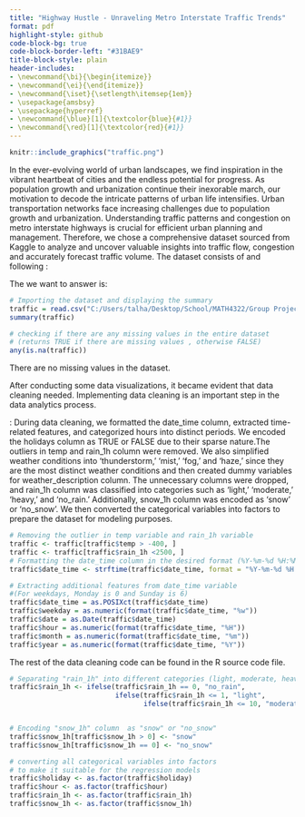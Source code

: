 ---
title: "Highway Hustle - Unraveling Metro Interstate Traffic Trends"
format: pdf
highlight-style: github
code-block-bg: true
code-block-border-left: "#31BAE9"
title-block-style: plain
header-includes: 
- \newcommand{\bi}{\begin{itemize}}
- \newcommand{\ei}{\end{itemize}}
- \newcommand{\iset}{\setlength\itemsep{1em}}
- \usepackage{amsbsy}
- \usepackage{hyperref}
- \newcommand{\blue}[1]{\textcolor{blue}{#1}}
- \newcommand{\red}[1]{\textcolor{red}{#1}}
---

\centering \underline{Group Members:}

\centering

\textbf{Abraar Patel (2069545)}

\textbf{Talha Sohail (2092858)}

\textbf{Ujwal Joshi (2018577)}

\textbf{Kevin Zheng (2022183)}

\textbf{Alton Phan (2020230)}

\vspace{3em}

```{r echo=FALSE, out.width = '50%'}
knitr::include_graphics("traffic.png")
```
\newpage

\raggedright

\textbf{INTRODUCTION} 

In the ever-evolving world of urban landscapes, we find inspiration in the vibrant heartbeat of cities and the endless potential for progress. As population growth and urbanization continue their inexorable march, our motivation to decode the intricate patterns of urban life intensifies. Urban transportation networks face increasing challenges due to population growth and urbanization. Understanding traffic patterns and
congestion on metro interstate highways is crucial for efficient urban planning and management. Therefore, we chose a comprehensive \textbf{metro interstate traffic} dataset sourced from Kaggle to analyze and uncover valuable insights into traffic flow, congestion and accurately forecast traffic volume. The dataset consists of \textbf{48,205 observations} and following \textbf{9 variables}:
\begin{itemize}
\item \textbf{\textit{holiday}}: a categorical variable representing a national or regional holiday.
\item \textbf{\textit{temp}}: a numeric variable that represents the average temperature in kelvin.
\item \textbf{\textit{rain\_1h}}: a numeric variable that shows the amount of rain occurring in an hour in mm.
\item \textbf{\textit{snow\_1h}}: a numeric variable that shows the amount of snow occurring in an hour in mm.
\item \textbf{\textit{clouds\_all}}: numeric variable representing the percentage of cloud cover.
\item \textbf{\textit{weather\_main}}: categorical variable containing a short textual description of the current weather.
\item \textbf{\textit{weather\_description}}: categorical variable providing longer textual description and detail for the current weather.
\item \textbf{\textit{date\_time}}: datetime variable that shows the hour of the data collected in local CST time.
\item \textbf{\textit{traffic\_volume}}: numeric variable that shows the hourly I-94 reported westbound traffic volume.
\end{itemize}

The \textbf{main question} we want to answer is: \textbf{Which variables or factors have the most significant
impact on traffic volume?}

\vspace{0.5em}
```{r}
# Importing the dataset and displaying the summary
traffic = read.csv("C:/Users/talha/Desktop/School/MATH4322/Group Project/Metro_Interstate_Traffic_Volume.csv")
summary(traffic)
```

```{r}
# checking if there are any missing values in the entire dataset 
# (returns TRUE if there are missing values , otherwise FALSE)
any(is.na(traffic))
```
There are no missing values in the dataset.

After conducting some data visualizations, it became evident that data cleaning needed. Implementing data cleaning is an important step in the data analytics process.

\textbf{\underline{Data Cleaning} (Talha and Abraar)}:
During data cleaning, we formatted the date\_time column, extracted time-related features, and categorized hours into distinct periods. We encoded the holidays column as TRUE or FALSE due to their sparse nature.The outliers in temp and rain\_1h column were removed. We also simplified weather conditions into 'thunderstorm,' 'mist,' 'fog,' and 'haze,' since they are the most distinct weather conditions and then created dummy variables for weather\_description column. The unnecessary columns were dropped, and rain\_1h column was classified into categories such as 'light,' 'moderate,' 'heavy,' and 'no_rain.' Additionally, snow\_1h column was encoded as 'snow' or 'no_snow'. We then converted the categorical variables into factors to prepare the dataset for modeling purposes.

```{r}
# Removing the outlier in temp variable and rain_1h variable 
traffic <- traffic[traffic$temp > -400, ]
traffic <- traffic[traffic$rain_1h <2500, ]
# Formatting the date_time column in the desired format (%Y-%m-%d %H:%M)
traffic$date_time <- strftime(traffic$date_time, format = "%Y-%m-%d %H:%M")

# Extracting additional features from date_time variable 
#(For weekdays, Monday is 0 and Sunday is 6)
traffic$date_time = as.POSIXct(traffic$date_time)
traffic$weekday = as.numeric(format(traffic$date_time, "%w"))
traffic$date = as.Date(traffic$date_time)
traffic$hour = as.numeric(format(traffic$date_time, "%H"))
traffic$month = as.numeric(format(traffic$date_time, "%m"))
traffic$year = as.numeric(format(traffic$date_time, "%Y"))
```

The rest of the data cleaning code can be found in the R source code file.

```{r}
# Separating "rain_1h" into different categories (light, moderate, heavy)
traffic$rain_1h <- ifelse(traffic$rain_1h == 0, "no_rain",
                          ifelse(traffic$rain_1h <= 1, "light",
                                 ifelse(traffic$rain_1h <= 10, "moderate", "heavy")))


# Encoding "snow_1h" column  as "snow" or "no_snow"
traffic$snow_1h[traffic$snow_1h > 0] <- "snow"
traffic$snow_1h[traffic$snow_1h == 0] <- "no_snow"

# converting all categorical variables into factors
# to make it suitable for the regression models
traffic$holiday <- as.factor(traffic$holiday)
traffic$hour <- as.factor(traffic$hour)
traffic$rain_1h <- as.factor(traffic$rain_1h)
traffic$snow_1h <- as.factor(traffic$snow_1h)

```
